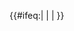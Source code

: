 {{#ifeq:{{{1}}}|{{lcfirst:{{{1}}}}}
|{{lcfirst:{{PAGENAMEE:Template:{{{1|}}} }}}}
|{{PAGENAMEE:Template:{{{1|}}} }}
}}<noinclude> 

{{Documentation}}

</noinclude>